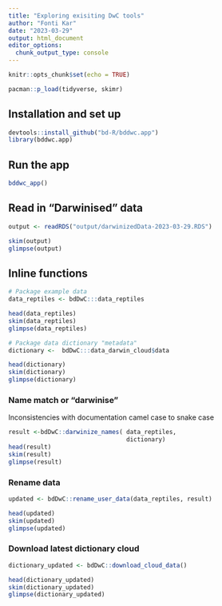 ```yaml
---
title: "Exploring exisiting DwC tools"
author: "Fonti Kar"
date: "2023-03-29"
output: html_document
editor_options: 
  chunk_output_type: console
---
```


```r
knitr::opts_chunk$set(echo = TRUE)

pacman::p_load(tidyverse, skimr)
```

## Installation and set up

```r
devtools::install_github("bd-R/bddwc.app")
library(bddwc.app)
```

## Run the app

```r
bddwc_app()
```

## Read in "Darwinised" data

```r
output <- readRDS("output/darwinizedData-2023-03-29.RDS")

skim(output)
glimpse(output)
```

## Inline functions

```r
# Package example data
data_reptiles <- bdDwC:::data_reptiles

head(data_reptiles)
skim(data_reptiles)
glimpse(data_reptiles)

# Package data dictionary "metadata"
dictionary <-  bdDwC:::data_darwin_cloud$data

head(dictionary)
skim(dictionary)
glimpse(dictionary)
```

### Name match or "darwinise"

Inconsistencies with documentation camel case to snake case

```r
result <-bdDwC::darwinize_names( data_reptiles,
                                 dictionary)
head(result)
skim(result)
glimpse(result)
```

### Rename data

```r
updated <- bdDwC::rename_user_data(data_reptiles, result)

head(updated)
skim(updated)
glimpse(updated)
```

### Download latest dictionary cloud

```r
dictionary_updated <- bdDwC::download_cloud_data()

head(dictionary_updated)
skim(dictionary_updated)
glimpse(dictionary_updated)
```

